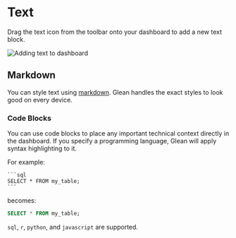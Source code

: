 # Text

Drag the text icon from the toolbar onto your dashboard to add a new text block.

![Adding text to dashboard](/dashboards/add-text.gif)

## Markdown

You can style text using [markdown](https://commonmark.org/help/).
Glean handles the exact styles to look good on every device.

### Code Blocks

You can use code blocks to place any important technical context directly in
the dashboard. If you specify a programming language, Glean will apply
syntax highlighting to it.

For example:

    ```sql
    SELECT * FROM my_table;
    ```

becomes:

```sql
SELECT * FROM my_table;
```

`sql`, `r`, `python`, and `javascript` are supported.
